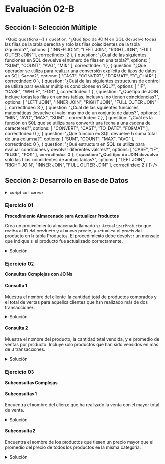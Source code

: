 
# Evaluación 02-B

## Sección 1: Selección Múltiple

<Quiz questions={[
  {
    question: "¿Qué tipo de JOIN en SQL devuelve todas las filas de la tabla derecha y solo las filas coincidentes de la tabla izquierda?",
    options: [
      "INNER JOIN",
      "LEFT JOIN",
      "RIGHT JOIN",
      "FULL OUTER JOIN"
    ],
    correctIndex: 2
  },
  {
    question: "¿Cuál de las siguientes funciones en SQL devuelve el número de filas en una tabla?",
    options: [
      "SUM",
      "COUNT",
      "AVG",
      "MIN"
    ],
    correctIndex: 1
  },
  {
    question: "¿Qué operador se utiliza para realizar una conversión explícita de tipos de datos en SQL Server?",
    options: [
      "CAST",
      "CONVERT",
      "FORMAT",
      "TO_CHAR"
    ],
    correctIndex: 0
  },
  {
    question: "¿Cuál de las siguientes estructuras de control se utiliza para evaluar múltiples condiciones en SQL?",
    options: [
      "IF",
      "CASE",
      "WHILE",
      "FOR"
    ],
    correctIndex: 1
  },
  {
    question: "¿Qué tipo de JOIN incluye todas las filas en ambas tablas, incluso si no tienen coincidencias?",
    options: [
      "LEFT JOIN",
      "INNER JOIN",
      "RIGHT JOIN",
      "FULL OUTER JOIN"
    ],
    correctIndex: 3
  },
  {
    question: "¿Cuál de las siguientes funciones matemáticas devuelve el valor máximo de un conjunto de datos?",
    options: [
      "MIN",
      "AVG",
      "MAX",
      "SUM"
    ],
    correctIndex: 2
  },
  {
    question: "¿Cuál es la función en SQL que se utiliza para convertir una fecha a una cadena de caracteres?",
    options: [
      "CONVERT",
      "CAST",
      "TO_DATE",
      "FORMAT"
    ],
    correctIndex: 0
  },
  {
    question: "¿Qué función en SQL devuelve la suma total de una columna?",
    options: [
      "SUM",
      "COUNT",
      "MAX",
      "AVG"
    ],
    correctIndex: 0
  },
  {
    question: "¿Qué estructura en SQL se utiliza para evaluar condiciones y devolver diferentes valores?",
    options: [
      "CASE",
      "IF",
      "ELSE",
      "FOR"
    ],
    correctIndex: 0
  },
  {
    question: "¿Qué tipo de JOIN devuelve solo las filas coincidentes de ambas tablas?",
    options: [
      "LEFT JOIN",
      "RIGHT JOIN",
      "INNER JOIN",
      "FULL OUTER JOIN"
    ],
    correctIndex: 2
  }
]} />

## Sección 2: Desarrollo en Base de Datos

<details>
	<summary>script sql-server</summary>
```sql
-- Crear tabla Clientes
CREATE TABLE Clientes (
ClienteID INT IDENTITY(1,1) PRIMARY KEY,
Nombre NVARCHAR(50),
Apellido NVARCHAR(50),
Email NVARCHAR(100),
Telefono NVARCHAR(20),
FechaRegistro DATE
);
-- Crear tabla Productos
CREATE TABLE Productos (
ProductoID INT IDENTITY(1,1) PRIMARY KEY,
NombreProducto NVARCHAR(100),
Categoria NVARCHAR(50),
Precio DECIMAL(10, 2),
Stock INT
);
-- Crear tabla Ventas
CREATE TABLE Ventas (
VentaID INT IDENTITY(1,1) PRIMARY KEY,
FechaVenta DATE,
ClienteID INT,
TotalVenta DECIMAL(10, 2),
FOREIGN KEY (ClienteID) REFERENCES Clientes(ClienteID)
);
-- Crear tabla DetallesVentas
CREATE TABLE DetallesVentas (
DetalleID INT IDENTITY(1,1) PRIMARY KEY,
VentaID INT,
ProductoID INT,
Cantidad INT,
TotalLinea DECIMAL(10, 2),
FOREIGN KEY (VentaID) REFERENCES Ventas(VentaID),
FOREIGN KEY (ProductoID) REFERENCES Productos(ProductoID)
);
-- Insertar datos ficticios en la tabla Clientes
INSERT INTO Clientes (Nombre, Apellido, Email, Telefono, FechaRegistro) VALUES ('Juan',
'Pérez', 'juan.perez@example.com', '123456789', GETDATE());
INSERT INTO Clientes (Nombre, Apellido, Email, Telefono, FechaRegistro) VALUES ('Ana',
'López', 'ana.lopez@example.com', '987654321', GETDATE());
INSERT INTO Clientes (Nombre, Apellido, Email, Telefono, FechaRegistro) VALUES ('Carlos',
'Ramírez', 'carlos.ramirez@example.com', '555111222', GETDATE());
INSERT INTO Clientes (Nombre, Apellido, Email, Telefono, FechaRegistro) VALUES ('María',
'Fernández', 'maria.fernandez@example.com', '666333444', GETDATE());
INSERT INTO Clientes (Nombre, Apellido, Email, Telefono, FechaRegistro) VALUES ('Elena',
'Martínez', 'elena.martinez@example.com', '777888999', GETDATE());
INSERT INTO Clientes (Nombre, Apellido, Email, Telefono, FechaRegistro) VALUES ('Luis',
'González', 'luis.gonzalez@example.com', '444555666', GETDATE());
-- Insertar datos ficticios en la tabla Productos
INSERT INTO Productos (NombreProducto, Categoria, Precio, Stock) VALUES ('Laptop',
'Electrónica', 1500, 10);
INSERT INTO Productos (NombreProducto, Categoria, Precio, Stock) VALUES ('Smartphone',
'Electrónica', 1000, 5);
INSERT INTO Productos (NombreProducto, Categoria, Precio, Stock) VALUES ('Lavadora',
'Electrodomésticos', 800, 4);
INSERT INTO Productos (NombreProducto, Categoria, Precio, Stock) VALUES ('Refrigerador',
'Electrodomésticos', 1200, 3);
INSERT INTO Productos (NombreProducto, Categoria, Precio, Stock) VALUES ('Sofá',
'Muebles', 600, 7);
INSERT INTO Productos (NombreProducto, Categoria, Precio, Stock) VALUES ('Mesa de
comedor', 'Muebles', 300, 6);
-- Insertar datos ficticios en la tabla Ventas
INSERT INTO Ventas (FechaVenta, ClienteID, TotalVenta) VALUES (GETDATE(), 1, 1500);
INSERT INTO Ventas (FechaVenta, ClienteID, TotalVenta) VALUES (GETDATE(), 2, 1000);
INSERT INTO Ventas (FechaVenta, ClienteID, TotalVenta) VALUES (GETDATE(), 3, 2400);
INSERT INTO Ventas (FechaVenta, ClienteID, TotalVenta) VALUES (GETDATE(), 4, 1800);
INSERT INTO Ventas (FechaVenta, ClienteID, TotalVenta) VALUES (GETDATE(), 5, 600);
INSERT INTO Ventas (FechaVenta, ClienteID, TotalVenta) VALUES (GETDATE(), 6, 300);
-- Insertar datos ficticios en la tabla DetallesVentas
INSERT INTO DetallesVentas (VentaID, ProductoID, Cantidad, TotalLinea) VALUES (1, 1, 1,
1500);
INSERT INTO DetallesVentas (VentaID, ProductoID, Cantidad, TotalLinea) VALUES (2, 2, 1,
1000);
INSERT INTO DetallesVentas (VentaID, ProductoID, Cantidad, TotalLinea) VALUES (3, 3, 1,
800);
INSERT INTO DetallesVentas (VentaID, ProductoID, Cantidad, TotalLinea) VALUES (3, 4, 1,
1200);
INSERT INTO DetallesVentas (VentaID, ProductoID, Cantidad, TotalLinea) VALUES (4, 5, 2,
1200);
INSERT INTO DetallesVentas (VentaID, ProductoID, Cantidad, TotalLinea) VALUES (5, 6, 2,
600);
INSERT INTO DetallesVentas (VentaID, ProductoID, Cantidad, TotalLinea) VALUES (6, 1, 1,
300);
```
</details>

### Ejercicio 01
**Procedimiento Almacenado para Actualizar Productos**

Crea un procedimiento almacenado llamado `sp_ActualizarProducto` que reciba el ID del producto y el nuevo precio, y actualice el precio del producto en la tabla Productos. El procedimiento debe devolver un mensaje que indique si el producto fue actualizado correctamente.

<details>
	<summary>Solución</summary>

```sql
CREATE PROCEDURE sp_ActualizarProducto
@ProductoID INT,
@Precio DECIMAL(10,2)
AS
BEGIN
	UPDATE Productos
	SET Precio = @Precio
	WHERE ProductoID = @ProductoID
	PRINT 'El producto fue actualizado correctamente'
END;
```
</details>

### Ejercicio 02
**Consultas Complejas con JOINs**

#### Consulta 1
Muestra el nombre del cliente, la cantidad total de productos comprados y el total de ventas para aquellos clientes que han realizado más de dos transacciones.

<details>
	<summary>Solución</summary>

```sql
SELECT
	c.Nombre,
	SUM(dv.Cantidad) AS CantTotalVendida,
	SUM(v.TotalVenta) AS TotalVentas
FROM Clientes c
JOIN Ventas v ON c.ClienteID = v.ClienteID
JOIN DetallesVentas dv ON v.VentaID = dv.VentaID
GROUP BY c.Nombre
HAVING COUNT(v.VentaID) > 2;
```
</details>

#### Consulta 2
Muestra el nombre del producto, la cantidad total vendida, y el promedio de ventas por producto. Incluye solo productos que han sido vendidos en más de 3 transacciones.

<details>
	<summary>Solución</summary>

```sql
SELECT
	p.NombreProducto,
	SUM(dv.Cantidad) AS CantTotalVendida,
	AVG(v.TotalVenta) AS PromedioVentas
FROM Productos p
JOIN DetallesVentas dv ON p.ProductoID = dv.ProductoID
JOIN Ventas v ON dv.VentaID = v.VentaID
GROUP BY p.NombreProducto
HAVING COUNT(v.VentaID) > 3;
```
</details>


### Ejercicio 03
**Subconsultas Complejas**

#### Subconsultas 1
Encuentra el nombre del cliente que ha realizado la venta con el mayor total de venta.

<details>
	<summary>Solución</summary>

```sql
SELECT c.Nombre, c.Apellido
FROM Clientes c
JOIN Ventas v ON c.ClienteID = v.ClienteID
WHERE v.TotalVenta = (
    SELECT MAX(TotalVenta)
    FROM Ventas
);
```
</details>


#### Subconsulta 2
Encuentra el nombre de los productos que tienen un precio mayor que el promedio del precio de todos los productos en la misma categoría.

<details>
	<summary>Solución</summary>

```sql
SELECT p.NombreProducto, p.Precio, p.Categoria
FROM Productos p
WHERE p.Precio > (
	SELECT AVG(Precio) 
	FROM Productos 
	WHERE Categoria = p.Categoria
);
```
</details>